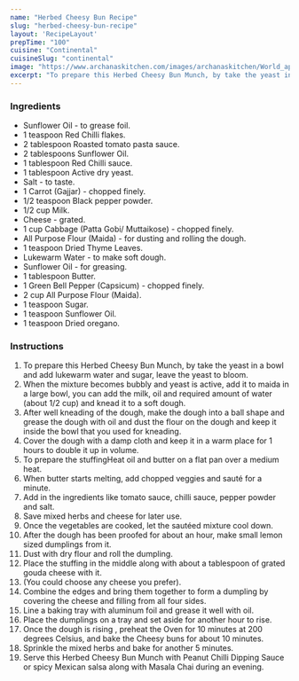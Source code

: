---
name: "Herbed Cheesy Bun Recipe"
slug: "herbed-cheesy-bun-recipe"
layout: 'RecipeLayout'
prepTime: "100"
cuisine: "Continental"
cuisineSlug: "continental"
image: "https://www.archanaskitchen.com/images/archanaskitchen/World_appetizer/herbed-cheesy-bun-munch.jpg"
excerpt: "To prepare this Herbed Cheesy Bun Munch, by take the yeast in a bowl and add lukewarm water and sugar, leave the yeast to bloom"
---

### Ingredients

- Sunflower Oil - to grease foil.
- 1 teaspoon Red Chilli flakes.
- 2 tablespoon Roasted tomato pasta sauce.
- 2 tablespoons Sunflower Oil.
- 1 tablespoon Red Chilli sauce.
- 1 tablespoon Active dry yeast.
- Salt - to taste.
- 1 Carrot (Gajjar) - chopped finely.
- 1/2 teaspoon Black pepper powder.
- 1/2 cup Milk.
- Cheese - grated.
- 1 cup Cabbage (Patta Gobi/ Muttaikose) - chopped finely.
- All Purpose Flour (Maida) - for dusting and rolling the dough.
- 1 teaspoon Dried Thyme Leaves.
- Lukewarm Water - to make soft dough.
- Sunflower Oil - for greasing.
- 1 tablespoon Butter.
- 1 Green Bell Pepper (Capsicum) - chopped finely.
- 2 cup All Purpose Flour (Maida).
- 1 teaspoon Sugar.
- 1 teaspoon Sunflower Oil.
- 1 teaspoon Dried oregano.

### Instructions

1. To prepare this Herbed Cheesy Bun Munch, by take the yeast in a bowl and add lukewarm water and sugar, leave the yeast to bloom.
1. When the mixture becomes bubbly and yeast is active, add it to maida in a large bowl, you can add the milk, oil and required amount of water (about 1/2 cup) and knead it to a soft dough.
1. After well kneading of the dough, make the dough into a ball shape and grease the dough with oil and dust the flour on the dough and keep it inside the bowl that you used for kneading.
1. Cover the dough with a damp cloth and keep it in a warm place for 1 hours to double it up in volume.
1. To prepare the stuffingHeat oil and butter on a flat pan over a medium heat.
1. When butter starts melting, add chopped veggies and sauté for a minute.
1. Add in the ingredients like tomato sauce, chilli sauce, pepper powder and salt.
1. Save mixed herbs and cheese for later use.
1. Once the vegetables are cooked, let the sautéed mixture cool down.
1. After the dough has been proofed for about an hour, make small lemon sized dumplings from it.
1. Dust with dry flour and roll the dumpling.
1. Place the stuffing in the middle along with about a tablespoon of grated gouda cheese with it.
1. (You could choose any cheese you prefer).
1. Combine the edges and bring them together to form a dumpling by covering the cheese and filling from all four sides.
1. Line a baking tray with aluminum foil and grease it well with oil.
1. Place the dumplings on a tray and set aside for another hour to rise.
1. Once the dough is rising , preheat the  Oven for 10 minutes at 200 degrees Celsius, and bake the Cheesy buns for about 10 minutes.
1. Sprinkle the mixed herbs and bake for another 5 minutes.
1. Serve this Herbed Cheesy Bun Munch with Peanut Chilli Dipping Sauce or spicy Mexican salsa along with Masala Chai during an evening.
